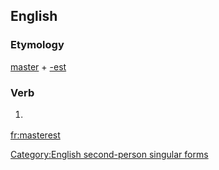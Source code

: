 ==English==

===Etymology===
[[master]] + [[-est]]

===Verb===
{{infl|en|verb form}}

# {{archaic}} {{form of|Second-person singular simple present form|master}}

[[Category:English second-person singular forms]]

[[fr:masterest]]